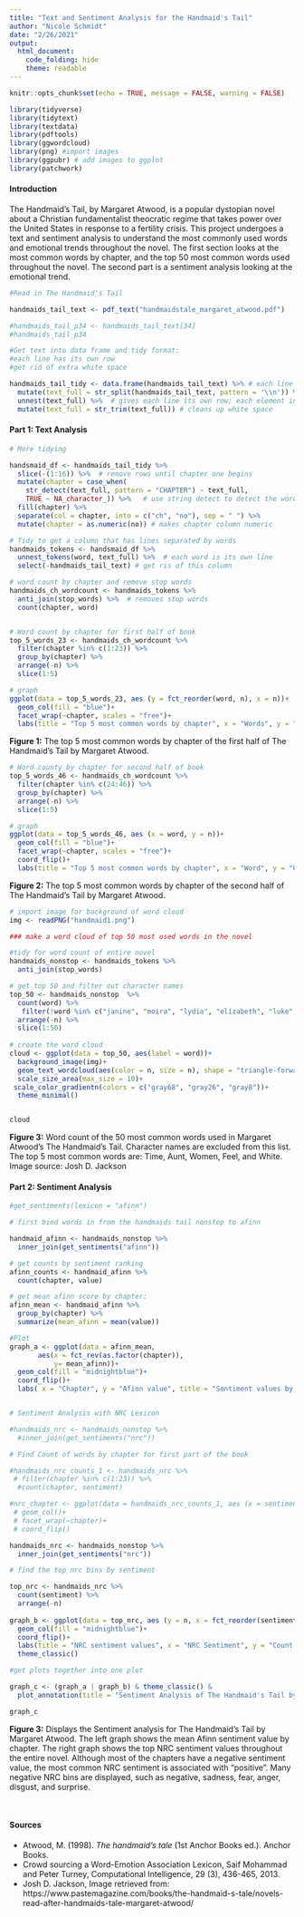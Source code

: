 ```yaml
---
title: "Text and Sentiment Analysis for the Handmaid's Tail"
author: "Nicole Schmidt"
date: "2/26/2021"
output: 
  html_document:
    code_folding: hide
    theme: readable
---
```


```r
knitr::opts_chunk$set(echo = TRUE, message = FALSE, warning = FALSE)

library(tidyverse)
library(tidytext)
library(textdata)
library(pdftools)
library(ggwordcloud)
library(png) #import images
library(ggpubr) # add images to ggplot
library(patchwork)

```

#### Introduction
The Handmaid's Tail, by Margaret Atwood, is a popular dystopian novel about a Christian fundamentalist theocratic regime that takes power over the United States in response to a fertility crisis. This project undergoes a text and sentiment analysis to understand the most commonly used words and emotional trends throughout the novel. The first section looks at the most common words by chapter, and the top 50 most common words used throughout the novel. The second part is a sentiment analysis looking at the emotional trend.

```r

#Read in The Handmaid's Tail

handmaids_tail_text <- pdf_text("handmaidstale_margaret_atwood.pdf")

#handmaids_tail_p34 <- handmaids_tail_text[34]
#handmaids_tail_p34

#Get text into data frame and tidy format: 
#each line has its own row 
#get rid of extra white space

handmaids_tail_tidy <- data.frame(handmaids_tail_text) %>% # each line is a page
  mutate(text_full = str_split(handmaids_tail_text, pattern = '\\n')) %>%  # string split recognizes where there is a line break and splits it up; each line from each page is an element of a vector
  unnest(text_full) %>%  # gives each line its own row; each element in each vector has its own space
  mutate(text_full = str_trim(text_full)) # cleans up white space 


```


#### Part 1: Text Analysis

```r
# More tidying

handsmaid_df <- handmaids_tail_tidy %>% 
  slice(-(1:16)) %>%  # remove rows until chapter one begins 
  mutate(chapter = case_when(
    str_detect(text_full, pattern = "CHAPTER") ~ text_full,
    TRUE ~ NA_character_)) %>%   # use string detect to detect the word chapter
  fill(chapter) %>% 
  separate(col = chapter, into = c("ch", "no"), sep = " ") %>% 
  mutate(chapter = as.numeric(no)) # makes chapter column numeric 

# Tidy to get a column that has lines separated by words 
handmaids_tokens <- handsmaid_df %>% 
  unnest_tokens(word, text_full) %>%  # each word is its own line 
  select(-handmaids_tail_text) # get ris of this column

# word count by chapter and remove stop words
handmaids_ch_wordcount <- handmaids_tokens %>% 
  anti_join(stop_words) %>%  # removes stop words 
  count(chapter, word)



```

```r
# Word count by chapter for first half of book
top_5_words_23 <- handmaids_ch_wordcount %>% 
  filter(chapter %in% c(1:23)) %>% 
  group_by(chapter) %>% 
  arrange(-n) %>% 
  slice(1:5)

# graph 
ggplot(data = top_5_words_23, aes (y = fct_reorder(word, n), x = n))+
  geom_col(fill = "blue")+
  facet_wrap(~chapter, scales = "free")+
  labs(title = "Top 5 most common words by chapter", x = "Words", y = "Count of words")

```
**Figure 1:** The top 5 most common words by chapter of the first half of The Handmaid's Tail by Margaret Atwood. 


```r
# Word county by chapter for second half of book
top_5_words_46 <- handmaids_ch_wordcount %>% 
  filter(chapter %in% c(24:46)) %>% 
  group_by(chapter) %>% 
  arrange(-n) %>% 
  slice(1:5)

# graph 
ggplot(data = top_5_words_46, aes (x = word, y = n))+
  geom_col(fill = "blue")+
  facet_wrap(~chapter, scales = "free")+
  coord_flip()+
  labs(title = "Top 5 most common words by chapter", x = "Word", y = "Count of words")
```
**Figure 2:** The top 5 most common words by chapter of the second half of The Handmaid's Tail by Margaret Atwood. 


```r

# import image for background of word cloud
img <- readPNG("handmaid1.png")

### make a word cloud of top 50 most used words in the novel

#tidy for word count of entire novel
handmaids_nonstop <- handmaids_tokens %>% 
  anti_join(stop_words)

# get top 50 and filter out character names 
top_50 <- handmaids_nonstop  %>% 
  count(word) %>% 
   filter(!word %in% c("janine", "moira", "lydia", "elizabeth", "luke", "ofglen", "waterford", "rita", "serena", "cora")) %>% 
  arrange(-n) %>% 
  slice(1:50)
 
# create the word cloud
cloud <- ggplot(data = top_50, aes(label = word))+
  background_image(img)+
  geom_text_wordcloud(aes(color = n, size = n), shape = "triangle-forward")+
  scale_size_area(max_size = 10)+
 scale_color_gradientn(colors = c("gray68", "gray26", "gray8"))+
  theme_minimal()


cloud

```

**Figure 3:** Word count of the 50 most common words used in Margaret Atwood's The Handmaid's Tail. Character names are excluded from this list. The top 5 most common words are:  Time, Aunt, Women, Feel, and White. Image source: Josh D. Jackson 

#### Part 2: Sentiment Analysis

```r

#get_sentiments(lexicon = "afinn")

# first bind words in from the handmaids tail nonstop to afinn

handmaid_afinn <- handmaids_nonstop %>% 
  inner_join(get_sentiments("afinn"))

# get counts by sentiment ranking
afinn_counts <- handmaid_afinn %>% 
  count(chapter, value)

# get mean afinn score by chapter:
afinn_mean <- handmaid_afinn %>% 
  group_by(chapter) %>%
  summarize(mean_afinn = mean(value))

#Plot
graph_a <- ggplot(data = afinn_mean,
       aes(x = fct_rev(as.factor(chapter)),
           y= mean_afinn))+
  geom_col(fill = "midnightblue")+
  coord_flip()+
  labs( x = "Chapter", y = "Afinn value", title = "Sentiment values by chapter")



```
 

```r

# Sentiment Analysis with NRC Lexicon

#handmaids_nrc <- handmaids_nonstop %>% 
  #inner_join(get_sentiments("nrc"))

# Find Count of words by chapter for first part of the book

#handmaids_nrc_counts_1 <- handmaids_nrc %>%
 # filter(chapter %in% c(1:23)) %>% 
  #count(chapter, sentiment)

#nrc_chapter <- ggplot(data = handmaids_nrc_counts_1, aes (x = sentiment, y = n))+
 # geom_col()+
 # facet_wrap(~chapter)+
 # coord_flip()

```

```r

handmaids_nrc <- handmaids_nonstop %>% 
  inner_join(get_sentiments("nrc"))

# find the top nrc bins by sentiment 

top_nrc <- handmaids_nrc %>% 
  count(sentiment) %>% 
  arrange(-n)
  
graph_b <- ggplot(data = top_nrc, aes (y = n, x = fct_reorder(sentiment, n)))+
  geom_col(fill = "midnightblue")+
  coord_flip()+
  labs(title = "NRC sentiment values", x = "NRC Sentiment", y = "Count of NRC sentiment")+
  theme_classic()
```

```r

#get plots together into one plot 

graph_c <- (graph_a | graph_b) & theme_classic() &
  plot_annotation(title = "Sentiment Analysis of The Handmaid's Tail by Margaret Atwood")

graph_c

```
**Figure 3:** Displays the Sentiment analysis for The Handmaid's Tail by Margaret Atwood. The left graph shows the mean Afinn sentiment value by chapter. The right graph shows the top NRC sentiment values throughout the entire novel. Although most of the chapters have a negative sentiment value, the most common NRC sentiment is associated with "positive". Many negative NRC bins are displayed, such as negative, sadness, fear, anger, disgust, and surprise. 

<br>

#### Sources

- Atwood, M. (1998). _The handmaid's tale_ (1st Anchor Books ed.). Anchor Books.
- Crowd sourcing a Word-Emotion Association Lexicon, Saif Mohammad and Peter Turney, Computational Intelligence, 29 (3), 436-465, 2013.
- Josh D. Jackson, Image retrieved from: https://www.pastemagazine.com/books/the-handmaid-s-tale/novels-read-after-handmaids-tale-margaret-atwood/

